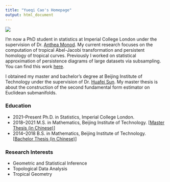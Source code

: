 ```yaml
---
title: "Yueqi Cao's Homepage"
output: html_document
---
```



![](images/Me.jpg)

I’m now a PhD student in statistics at Imperial College London under the supervision of Dr. [Anthea Monod](https://sites.google.com/view/antheamonod/home). My current research focuses on the computation of tropical Abel-Jacobi transformation and persistent homology of tropical curves. Previously I worked on statistical approximation of persistence diagrams of large datasets via subsampling. You can find this work [here](https://arxiv.org/abs/2204.09155). 

I obtained my master and bachelor's degree at Beijing Institute of Technology under the supervision of Dr. [Huafei Sun](https://math.bit.edu.cn/szdw/azcpl/js/shf/index.htm). My master thesis is about the construction of the second fundamental form estimator on Euclidean submanifolds. 


### Education

- 2021--Present Ph.D. in Statistics, Imperial College London.
- 2018--2021 M.S. in Mathematics, Beijing Institute of Technology. [[Master Thesis (in Chinese)](/papers-and-ppts/masterthesis.pdf)]
- 2014--2018 B.S. in Mathematics, Beijing Institute of Technology. [[Bachelor Thesis (in Chinese)](/papers-and-ppts/本科毕业论文.pdf)]

### Research Interests

- Geometric and Statistical Inference
- Topological Data Analysis
- Tropical Geometry




